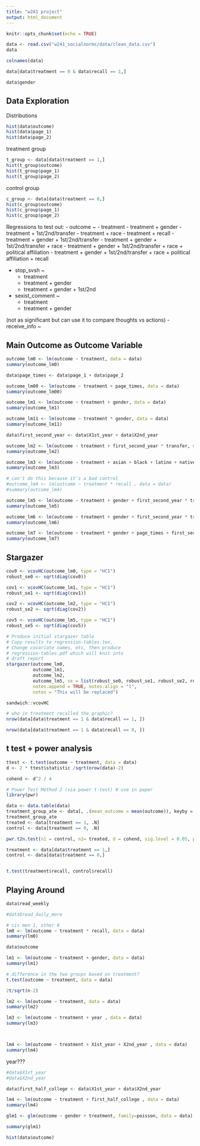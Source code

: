 ```yaml
---
title: "w241 project"
output: html_document
---
```


```r
knitr::opts_chunk$set(echo = TRUE)
```

```r
data <- read.csv("w241_socialnorms/data/clean_data.csv")
data
```

```r
colnames(data)
```

```r
data[data$treatment == 0 & data$recall == 1,]

```


```r
data$gender
```


## Data Exploration

Distributions
```r
hist(data$outcome)
hist(data$page_1)
hist(data$page_2)
```

treatment group
```r
t_group <- data[data$treatment == 1,]
hist(t_group$outcome)
hist(t_group$page_1)
hist(t_group$page_2)
```

control group
```r
c_group <- data[data$treatment == 0,]
hist(c_group$outcome)
hist(c_group$page_1)
hist(c_group$page_2)
```



Regressions to test out:
- outcome ~
  - treatment
  - treatment + gender
  - treatment + 1st/2nd/transfer
  - treatment + race
  - treatment + recall
  - treatment + gender + 1st/2nd/transfer
  - treatment + gender + 1st/2nd/transfer + race
  - treatment + gender + 1st/2nd/transfer + race + political affiliation
  - treatment + gender + 1st/2nd/transfer + race + political affiliation + recall


- stop_svsh ~
  - treatment
  - treatment + gender
  - treatment + gender + 1st/2nd



- sexist_comment ~
  - treatment
  - treatment + gender
  

(not as significant but can use it to compare thoughts vs actions)
- receive_info ~

## Main Outcome as Outcome Variable

```r
outcome_lm0 <- lm(outcome ~ treatment, data = data)
summary(outcome_lm0)
```

```r
data$page_times <- data$page_1 + data$page_2

outcome_lm00 <- lm(outcome ~ treatment + page_times, data = data)
summary(outcome_lm00)
```




```r
outcome_lm1 <- lm(outcome ~ treatment + gender, data = data)
summary(outcome_lm1)
```

```r
outcome_lm11 <- lm(outcome ~ treatment * gender, data = data)
summary(outcome_lm11)
```



```r
data$first_second_year <- data$X1st_year + data$X2nd_year

outcome_lm2 <- lm(outcome ~ treatment + first_second_year * transfer, data = data)
summary(outcome_lm2)
```

```r
outcome_lm3 <- lm(outcome ~ treatment + asian + black + latino + native.hawaiian.or.pacific.islander + white + other. , data = data)
summary(outcome_lm3)
```

```r
# can't do this because it's a bad control
#outcome_lm4 <- lm(outcome ~ treatment * recall , data = data)
#summary(outcome_lm4)
```

```r
outcome_lm5 <- lm(outcome ~ treatment + gender + first_second_year * transfer  , data = data)
summary(outcome_lm5)
```

```r
outcome_lm6 <- lm(outcome ~ treatment + gender + first_second_year * transfer + asian + black + latino + native.hawaiian.or.pacific.islander + white + other., data = data)
summary(outcome_lm6)
```


```r
outcome_lm7 <- lm(outcome ~ treatment * gender + page_times + first_second_year * transfer , data = data)
summary(outcome_lm7)
```





## Stargazer

```r
cov0 <- vcovHC(outcome_lm0, type = "HC1")
robust_se0 <- sqrt(diag(cov0))

cov1 <- vcovHC(outcome_lm1, type = "HC1")
robust_se1 <- sqrt(diag(cov1))

cov2 <- vcovHC(outcome_lm2, type = "HC1")
robust_se2 <- sqrt(diag(cov2))

cov5 <- vcovHC(outcome_lm5, type = "HC1")
robust_se5 <- sqrt(diag(cov5))

# Produce initial stargazer table
# Copy results to regression-tables.tex, 
# Change covariate names, etc, then produce 
# regression-tables.pdf which will knit into
# draft report
stargazer(outcome_lm0,
          outcome_lm1,
          outcome_lm2,
          outcome_lm5, se = list(robust_se0, robust_se1, robust_se2, robust_se5),
          notes.append = TRUE, notes.align = "l",
          notes = "This will be replaced")

sandwich::vcovHC
```








```r
# who in treatment recalled the graphic?
nrow(data[data$treatment == 1 & data$recall == 1, ])

nrow(data[data$treatment == 1 & data$recall == 0, ])
```


## t test + power analysis
```r
ttest <- t.test(outcome ~ treatment, data = data)
d <- 2 * ttest$statistic /sqrt(nrow(data)-2)

cohend <- d^2 / 4
```


```r
# Power Test Method 2 (via power t-test) # use in paper
library(pwr)

data <- data.table(data)
treatment_group_ate <- data[, .(mean_outcome = mean(outcome)), keyby = treatment][,diff(mean_outcome)]
treatment_group_ate
treated <- data[treatment == 1, .N]
control <- data[treatment == 0, .N]

pwr.t2n.test(n1 = control, n2= treated, d = cohend, sig.level = 0.05, power = NULL)
```




```r
treatment <- data[data$treatment == 1,]
control <- data[data$treatment == 0,]


t.test(treatment$recall, control$recall)
```







## Playing Around


```r
data$read_weekly

#data$read_daily_more
```




```r
# cis men 1, other 0
lm0 <- lm(outcome ~ treatment * recall, data = data)
summary(lm0)

data$outcome
```


```r
lm1 <- lm(outcome ~ treatment + gender, data = data)
summary(lm1)
```


```r
# difference in the two groups based on treatment?
t.test(outcome ~ treatment, data = data)

2t/sqrt(n-2)

lm2 <- lm(outcome ~ treatment, data = data)
summary(lm2)

```

```r
lm3 <- lm(outcome ~ treatment + year , data = data)
summary(lm3)



lm4 <- lm(outcome ~ treatment + X1st_year + X2nd_year , data = data)
summary(lm4)
```

year???

```r
#data$X1st_year
#data$X2nd_year

data$first_half_college <- data$X1st_year + data$X2nd_year

lm4 <- lm(outcome ~ treatment + first_half_college , data = data)
summary(lm4)

```


```r
glm1 <- glm(outcome ~ gender + treatment, family=poisson, data = data)

summary(glm1)

```


```r
hist(data$outcome)
```

```r

```













